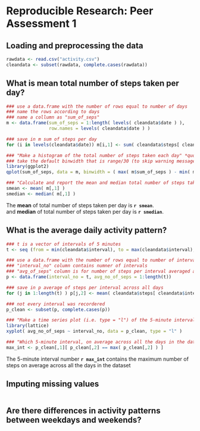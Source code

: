 # Reproducible Research: Peer Assessment 1

## Loading and preprocessing the data
```r
rawdata <- read.csv("activity.csv")
cleandata <- subset(rawdata, complete.cases(rawdata))
```

## What is mean total number of steps taken per day?
```r
### use a data.frame with the number of rows equal to number of days
### name the rows according to days
### name a collumn as "sum_of_seps"
m <- data.frame(sum_of_seps = 1:length( levels( cleandata$date ) ), 
                row.names = levels( cleandata$date ) )

### save in m sum of steps per day
for (i in levels(cleandata$date)) m[i,1] <- sum( cleandata$steps[ cleandata$date == i] )

### "Make a histogram of the total number of steps taken each day" *quote from assignment
### take the default binwidth that is range/30 (to skip warning message)
library(ggplot2)
qplot(sum_of_seps, data = m, binwidth = ( max( m$sum_of_seps ) - min( m$sum_of_seps ) )/30 )

### "Calculate and report the mean and median total number of steps taken per day" *quote from assignment
smean <- mean( m[,1] )
smedian <- median( m[,1] )
```
The **mean** of total number of steps taken per day is **`r smean`**.  
and **median** of total number of steps taken per day is **`r smedian`**.

## What is the average daily activity pattern?
```r
### t is a vector of intervals of 5 minutes
t <- seq (from = min(cleandata$interval), to = max(cleandata$interval), by = 5)

### use a data.frame with the number of rows equal to number of intervals
### "interval_no" column contains numner of intervals
### "avg_of_seps" column is for number of steps per interval averaged across all days
p <- data.frame(interval_no = t, avg_no_of_seps = 1:length(t))

### save in p average of steps per interval across all days
for (j in 1:length(t) ) p[j,2] <- mean( cleandata$steps[ cleandata$interval == t[j] ] )

### not every interval was recordered
p_clean <- subset(p, complete.cases(p))

### "Make a time series plot (i.e. type = "l") of the 5-minute interval (x-axis) and the average number of steps taken, averaged across all days (y-axis)" *quote from assignment
library(lattice)
xyplot( avg_no_of_seps ~ interval_no, data = p_clean, type = "l" )

### "Which 5-minute interval, on average across all the days in the dataset, contains the maximum number of steps?"
max_int <- p_clean[,1][ p_clean[,2] == max( p_clean[,2] ) ] 
```
The 5-minute interval number **`r max_int`** contains the maximum number of steps on average across all the days in the dataset

## Imputing missing values
```r

```


## Are there differences in activity patterns between weekdays and weekends?
```r

```
